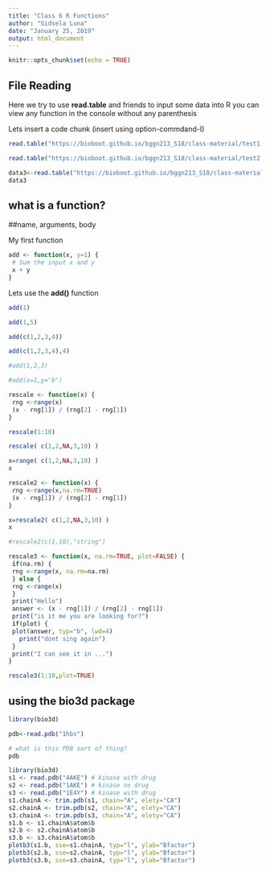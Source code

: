 ```yaml
---
title: "Class 6 R Functions"
author: "Gidsela Luna"
date: "January 25, 2019"
output: html_document
---
```


```r
knitr::opts_chunk$set(echo = TRUE)
```

## File Reading

Here we try to use **read.table** and friends to input some data into R 
you can view any function in the console without any parenthesis 


Lets insert a code chunk (insert using option-commdand-I)
```r
read.table("https://bioboot.github.io/bggn213_S18/class-material/test1.txt",header=TRUE,sep=",")

```

```r

read.table("https://bioboot.github.io/bggn213_S18/class-material/test2.txt",header=TRUE,sep="$")


```
```r
data3<-read.table("https://bioboot.github.io/bggn213_S18/class-material/test3.txt",sep="")
data3


```


## what is a function?
##name, arguments, body 

My first function 

```r
add <- function(x, y=1) {
 # Sum the input x and y
 x + y
}
```

Lets use the **add()** function 
```r
add(1)
```

```r
add(1,5)
```

```r
add(c(1,2,3,4))
```
```r
add(c(1,2,3,4),4)
```

```r
#add(1,2,3)
```


```r
#add(x=1,y="b")
```

```r
rescale <- function(x) {
 rng <-range(x)
 (x - rng[1]) / (rng[2] - rng[1])
}
```



```r
rescale(1:10)
```

```r
rescale( c(1,2,NA,3,10) )
```

```r
x=range( c(1,2,NA,3,10) )
x
```


```r
rescale2 <- function(x) {
 rng <-range(x,na.rm=TRUE)
 (x - rng[1]) / (rng[2] - rng[1])
}

```
```r
x=rescale2( c(1,2,NA,3,10) )
x
```



```r
#rescale2(c(1,10),"string") 
```


```r
rescale3 <- function(x, na.rm=TRUE, plot=FALSE) {
 if(na.rm) {
 rng <-range(x, na.rm=na.rm)
 } else {
 rng <-range(x)
 }
 print("Hello")
 answer <- (x - rng[1]) / (rng[2] - rng[1])
 print("is it me you are looking for?")
 if(plot) {
 plot(answer, typ="b", lwd=4)
   print("dont sing again")
 }
 print("I can see it in ...")
}
```


```r
rescale3(1:10,plot=TRUE)
```

## using the bio3d package
```r
library(bio3d)
```

```r
pdb<-read.pdb("1hbs")
```

```r
# what is this PDB sort of thing?
pdb
```



```r
library(bio3d)
s1 <- read.pdb("4AKE") # kinase with drug
s2 <- read.pdb("1AKE") # kinase no drug
s3 <- read.pdb("1E4Y") # kinase with drug
s1.chainA <- trim.pdb(s1, chain="A", elety="CA")
s2.chainA <- trim.pdb(s2, chain="A", elety="CA")
s3.chainA <- trim.pdb(s3, chain="A", elety="CA")
s1.b <- s1.chainA$atom$b
s2.b <- s2.chainA$atom$b
s3.b <- s3.chainA$atom$b
plotb3(s1.b, sse=s1.chainA, typ="l", ylab="Bfactor")
plotb3(s2.b, sse=s2.chainA, typ="l", ylab="Bfactor")
plotb3(s3.b, sse=s3.chainA, typ="l", ylab="Bfactor")
```




